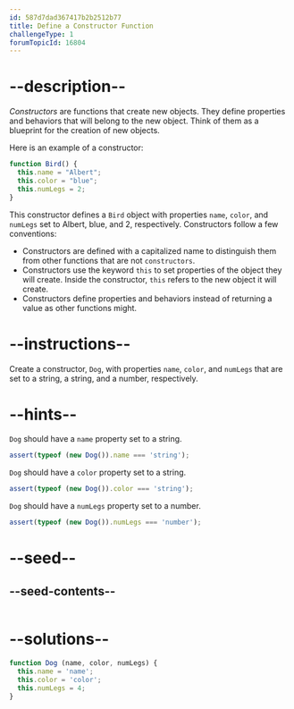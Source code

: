 ```yaml
---
id: 587d7dad367417b2b2512b77
title: Define a Constructor Function
challengeType: 1
forumTopicId: 16804
---
```


# --description--

<dfn>Constructors</dfn> are functions that create new objects. They define properties and behaviors that will belong to the new object. Think of them as a blueprint for the creation of new objects.

Here is an example of a constructor:

```js
function Bird() {
  this.name = "Albert";
  this.color = "blue";
  this.numLegs = 2;
}
```

This constructor defines a `Bird` object with properties `name`, `color`, and `numLegs` set to Albert, blue, and 2, respectively. Constructors follow a few conventions:

<ul><li>Constructors are defined with a capitalized name to distinguish them from other functions that are not <code>constructors</code>.</li><li>Constructors use the keyword <code>this</code> to set properties of the object they will create. Inside the constructor, <code>this</code> refers to the new object it will create.</li><li>Constructors define properties and behaviors instead of returning a value as other functions might.</li></ul>

# --instructions--

Create a constructor, `Dog`, with properties `name`, `color`, and `numLegs` that are set to a string, a string, and a number, respectively.

# --hints--

`Dog` should have a `name` property set to a string.

```js
assert(typeof (new Dog()).name === 'string');
```

`Dog` should have a `color` property set to a string.

```js
assert(typeof (new Dog()).color === 'string');
```

`Dog` should have a `numLegs` property set to a number.

```js
assert(typeof (new Dog()).numLegs === 'number');
```

# --seed--

## --seed-contents--

```js
```

# --solutions--

```js
function Dog (name, color, numLegs) {
  this.name = 'name';
  this.color = 'color';
  this.numLegs = 4;
}
```
